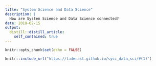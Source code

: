 ```yaml
---
title: "System Science and Data Science"
description: |
  How are System Science and Data Science connected?
date: 2018-02-15
output:
  distill::distill_article:
    self_contained: true
---
```



```r
knitr::opts_chunk$set(echo = FALSE)
```

```r
knitr::include_url("https://laderast.github.io/sysc_data_sci/#(1)")
```